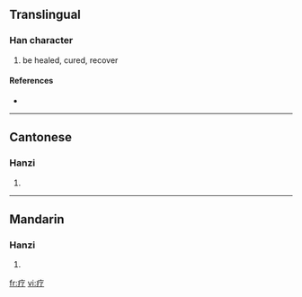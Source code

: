 {{also|療}}
==Translingual==

===Han character===
{{Han char|rn=104|rad=疒|as=02|sn=7|four=|canj=大弓弓 (KNN)}}

# be healed, cured, recover

====References====
* {{Han ref|kx=0769.091|hdz=42659.120|uh=7597|ud=30103}}

----

==Cantonese==

===Hanzi===
{{yue-hanzi|jyut=|y=liu4}}

# {{defn|Cantonese}}

----

==Mandarin==

===Hanzi===
{{cmn-hanzi|tra=療|pin=[[liáo]] ([[liao2]])|wg=liao<sup>2</sup>}}

# {{defn|Mandarin}}

[[fr:疗]]
[[vi:疗]]